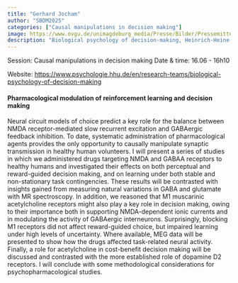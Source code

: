 ```yaml
---
title: "Gerhard Jocham"
author: "SBDM2025"
categories: ["Causal manipulations in decision making"]
image: https://www.ovgu.de/unimagdeburg_media/Presse/Bilder/Pressemitteilungen/2018/Portrait_Jocham_Gerhard+%28c%29+Harald+Krieg-p-58212.jpeg
description: "Biological psychology of decision-making, Heinrich-Heine-Universität Düsseldorf (Germany)"
---
```


Session: Causal manipulations in decision making
Date & time: 16.06 - 16h10

Website: [https://www.psychologie.hhu.de/en/research-teams/biological-psychology-of-decision-making](https://www.psychologie.hhu.de/en/research-teams/biological-psychology-of-decision-making)

#### Pharmacological modulation of reinforcement learning and decision making

Neural circuit models of choice predict a key role for the balance between NMDA receptor-mediated slow recurrent excitation and GABAergic feedback inhibition. To date, systematic administration of pharmacological agents provides the only opportunity to causally manipulate synaptic transmission in healthy human volunteers. I will present a series of studies in which we administered drugs targeting NMDA and GABAA receptors to healthy humans and investigated their effects on both perceptual and reward-guided decision making, and on learning under both stable and non-stationary task contingencies. These results will be contrasted with insights gained from measuring natural variations in GABA and glutamate with MR spectroscopy. In addition, we reasoned that M1 muscarinic acetylcholine receptors might also play a key role in decision making, owing to their importance both in supporting NMDA-dependent ionic currents and in modulating the activity of GABAergic interneurons. Surprisingly, blocking M1 receptors did not affect reward-guided choice, but impaired learning under high levels of uncertainty. Where available, MEG data will be presented to show how the drugs affected task-related neural activity. Finally, a role for acetylcholine in cost-benefit decision making will be discussed and contrasted with the more established role of dopamine D2 receptors. I will conclude with some methodological considerations for psychopharmacological studies.